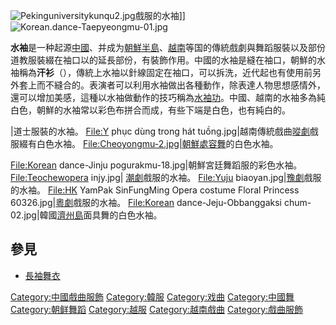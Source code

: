 {{Otheruses|水袖功|subject=服裝一部份|other=以水袖做動作的表演技巧}}
[[File:Pekinguniversitykunqu2.jpg|thumb]]戲服的水袖]]
[[File:Korean.dance-Taepyeongmu-01.jpg|thumb]]

'''水袖'''是一种起源[[中國|中國]]、并成为[[朝鮮半島|朝鮮半島]]、[[越南|越南]]等国的傳統戲劇與舞蹈服裝以及部份道教服裝綴在袖口以的延長部份，有裝飾作用。中國的水袖是縫在袖口，朝鮮的水袖稱為'''汗衫'''（{{lang|ko|한삼}}），傳統上水袖以針線固定在袖口，可以拆洗，近代起也有使用前另外套上而不縫合的。表演者可以利用水袖做出各種動作，除表達人物思想感情外，還可以增加美感，這種以水袖做動作的技巧稱為[[水袖功|水袖功]]。中國、越南的水袖多為純白色，朝鮮的水袖常以彩色布拼合而成，有些下端是白色，也有純白的。

<gallery>
|道士服裝的水袖。
File:Y phục dùng trong hát tuồng.jpg|越南傳統戲曲[[㗰劇|㗰劇]]戲服綴有白色水袖。
File:Cheoyongmu-2.jpg|朝鮮[[處容舞|處容舞]]的白色水袖。

File:Korean dance-Jinju pogurakmu-18.jpg|朝鮮宮廷舞蹈服的彩色水袖。
File:Teochewopera injy.jpg| [[潮劇|潮劇]]戲服的水袖。
File:Yuju biaoyan.jpg|[[豫劇|豫劇]]戲服的水袖。
File:HK YamPak SinFungMing Opera costume Floral Princess 60326.jpg|[[粵劇|粵劇]]戲服的水袖。
File:Korean dance-Jeju-Obbanggaksi chum-02.jpg|韓國[[濟州島|濟州島]]面具舞的白色水袖。
</gallery>

==參見==
*[[長袖舞衣|長袖舞衣]]

[[Category:中國戲曲服飾|Category:中國戲曲服飾]]
[[Category:韓服|Category:韓服]]
[[Category:戏曲|Category:戏曲]]
[[Category:中國舞|Category:中國舞]]
[[Category:朝鲜舞蹈|Category:朝鲜舞蹈]]
[[Category:越服|Category:越服]]
[[Category:越南戲曲|Category:越南戲曲]]
[[Category:戲曲服飾|Category:戲曲服飾]]
